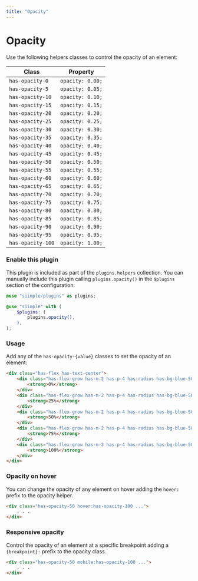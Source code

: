 ```yaml
---
title: "Opacity"
---
```


# Opacity

Use the following helpers classes to control the opacity of an element:

| Class | Property |
|-------|----------|
| `has-opacity-0` | `opacity: 0.00;` |
| `has-opacity-5` | `opacity: 0.05;` |
| `has-opacity-10` | `opacity: 0.10;` |
| `has-opacity-15` | `opacity: 0.15;` |
| `has-opacity-20` | `opacity: 0.20;` |
| `has-opacity-25` | `opacity: 0.25;` |
| `has-opacity-30` | `opacity: 0.30;` |
| `has-opacity-35` | `opacity: 0.35;` |
| `has-opacity-40` | `opacity: 0.40;` |
| `has-opacity-45` | `opacity: 0.45;` |
| `has-opacity-50` | `opacity: 0.50;` |
| `has-opacity-55` | `opacity: 0.55;` |
| `has-opacity-60` | `opacity: 0.60;` |
| `has-opacity-65` | `opacity: 0.65;` |
| `has-opacity-70` | `opacity: 0.70;` |
| `has-opacity-75` | `opacity: 0.75;` |
| `has-opacity-80` | `opacity: 0.80;` |
| `has-opacity-85` | `opacity: 0.85;` |
| `has-opacity-90` | `opacity: 0.90;` |
| `has-opacity-95` | `opacity: 0.95;` |
| `has-opacity-100` | `opacity: 1.00;` |


### Enable this plugin

This plugin is included as part of the `plugins.helpers` collection. You can manually include this plugin calling `plugins.opacity()` in the `$plugins` section of the configuration:

```scss
@use "siimple/plugins" as plugins;

@use "siimple" with (
    $plugins: (
        plugins.opacity(),
    ),
);
```

### Usage

Add any of the `has-opacity-{value}` classes to set the opacity of an element:


```html live=true bg=blue-200 color=white
<div class="has-flex has-text-center">
    <div class="has-flex-grow has-m-2 has-p-4 has-radius has-bg-blue-500 has-opacity-0">
        <strong>0%</strong>
    </div>
    <div class="has-flex-grow has-m-2 has-p-4 has-radius has-bg-blue-500 has-opacity-25">
        <strong>25%</strong>
    </div>
    <div class="has-flex-grow has-m-2 has-p-4 has-radius has-bg-blue-500 has-opacity-50">
        <strong>50%</strong>
    </div>
    <div class="has-flex-grow has-m-2 has-p-4 has-radius has-bg-blue-500 has-opacity-75">
        <strong>75%</strong>
    </div>
    <div class="has-flex-grow has-m-2 has-p-4 has-radius has-bg-blue-500 has-opacity-100">
        <strong>100%</strong>
    </div>
</div>
```

### Opacity on hover

You can change the opacity of any element on hover adding the `hover:` prefix to the opacity helper.

```html
<div class="has-opacity-50 hover:has-opacity-100 ...">
    . . .
</div>
```

### Responsive opacity

Control the opacity of an element at a specific breakpoint adding a `{breakpoint}:` prefix to the opacity class.

```html
<div class="has-opacity-50 mobile:has-opacity-100 ...">
    . . . 
</div>
```
